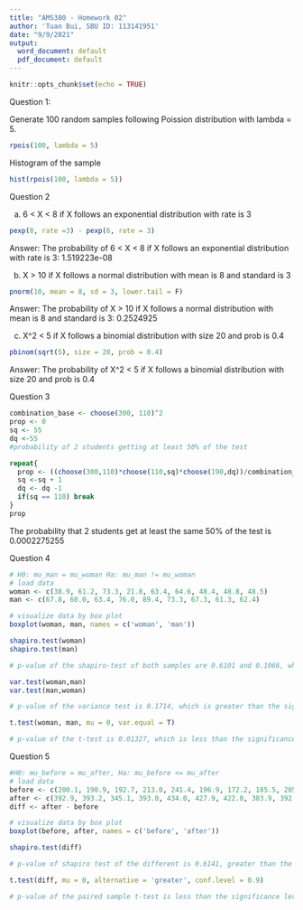 ```yaml
---
title: "AMS380 - Homework 02"
author: 'Tuan Bui, SBU ID: 113141951'
date: "9/9/2021"
output:
  word_document: default
  pdf_document: default
---
```


```r
knitr::opts_chunk$set(echo = TRUE)
```

Question 1:

Generate 100 random samples following Poission distribution with lambda = 5.

```r
rpois(100, lambda = 5)
```

Histogram of the sample

```r
hist(rpois(100, lambda = 5))
```

Question 2

a. 6 < X < 8 if X follows an exponential distribution with rate is 3

```r
pexp(8, rate =3) - pexp(6, rate = 3)
```
  Answer: The probability of 6 < X < 8 if X follows an exponential distribution with rate is 3: 1.519223e-08

b. X > 10 if X follows a normal distribution with mean is 8 and standard is 3

```r
pnorm(10, mean = 8, sd = 3, lower.tail = F)
```
  Answer: The probability of X > 10 if X follows a normal distribution with mean is 8 and standard is 3: 0.2524925

c. X^2 < 5 if X follows a binomial distribution with size 20 and prob is 0.4

```r
pbinom(sqrt(5), size = 20, prob = 0.4)
```
  Answer: The probability of X^2 < 5 if X follows a binomial distribution with size 20 and prob is 0.4

Question 3
```r
combination_base <- choose(300, 110)^2
prop <- 0
sq <- 55
dq <-55
#probability of 2 students getting at least 50% of the test

repeat{
  prop <- ((choose(300,110)*choose(110,sq)*choose(190,dq))/combination_base) + prop
  sq <-sq + 1
  dq <- dq -1
  if(sq == 110) break
}
prop
```
  The probability that 2 students get at least the same 50% of the test is 0.0002275255

Question 4

```r
# H0: mu_man = mu_woman Ha: mu_man != mu_woman
# load data
woman <- c(38.9, 61.2, 73.3, 21.8, 63.4, 64.6, 48.4, 48.8, 48.5)
man <- c(67.8, 60.0, 63.4, 76.0, 89.4, 73.3, 67.3, 61.3, 62.4)

# visualize data by box plot
boxplot(woman, man, names = c('woman', 'man'))

shapiro.test(woman)
shapiro.test(man)

# p-value of the shapiro-test of both samples are 0.6101 and 0.1066, which are greater than the significance level(0.05), not reject H0, both samples are normal.

var.test(woman,man)
var.test(man,woman)

# p-value of the variance test is 0.1714, which is greater than the significance level (0.05), not reject H0, the variance of both samples are assumed to be the same.

t.test(woman, man, mu = 0, var.equal = T)

# p-value of the t-test is 0.01327, which is less than the significance level 0.05, reject H0, the mean of woman'weight and man's weight are significantly different.
```

Question 5

```r
#H0: mu_before = mu_after, Ha: mu_before <= mu_after
# load data
before <- c(200.1, 190.9, 192.7, 213.0, 241.4, 196.9, 172.2, 185.5, 205.2, 193.7)
after <- c(392.9, 393.2, 345.1, 393.0, 434.0, 427.9, 422.0, 383.9, 392.3, 352.2)
diff <- after - before

# visualize data by box plot
boxplot(before, after, names = c('before', 'after'))

shapiro.test(diff)

# p-value of shapiro test of the different is 0.6141, greater than the significance level 0.05, not reject H0, the different can be assumed normal.

t.test(diff, mu = 0, alternative = 'greater', conf.level = 0.9)

# p-value of the paired sample t-test is less than the significance level 0.10, reject H0, the mean of the weight after is significantly greater than one before.
```

